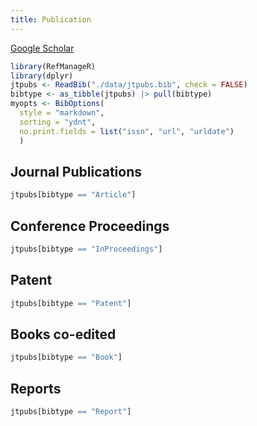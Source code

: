 ```yaml
---
title: Publication
---
```


::: {.text-center}
[Google Scholar](https://scholar.google.com/citations?user=U5L3d1cAAAAJ){.btn .btn-primary}
:::


```r
library(RefManageR)
library(dplyr)
jtpubs <- ReadBib("./data/jtpubs.bib", check = FALSE)
bibtype <- as_tibble(jtpubs) |> pull(bibtype)
myopts <- BibOptions(
  style = "markdown",
  sorting = "ydnt",
  no.print.fields = list("issn", "url", "urldate")
  )
```

## Journal Publications

```r
jtpubs[bibtype == "Article"]
```

## Conference Proceedings

```r
jtpubs[bibtype == "InProceedings"]
```
## Patent

```r
jtpubs[bibtype == "Patent"]
```

## Books co-edited

```r
jtpubs[bibtype == "Book"]
```

## Reports 

```r
jtpubs[bibtype == "Report"]
```
